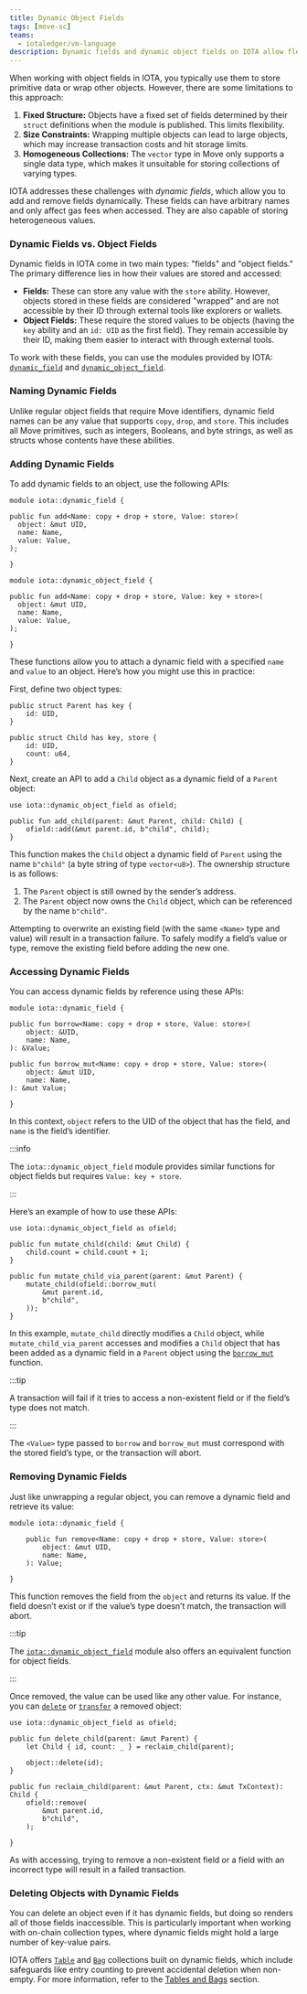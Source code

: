 ```yaml
---
title: Dynamic Object Fields
tags: [move-sc]
teams:
  - iotaledger/vm-language
description: Dynamic fields and dynamic object fields on IOTA allow flexible storage and manipulation, with the ability to add, remove, and store heterogeneous values dynamically while only affecting gas costs when accessed.
---
```


When working with object fields in IOTA, you typically use them to store primitive data or wrap other objects.
However, there are some limitations to this approach:

1. **Fixed Structure:** Objects have a fixed set of fields determined by their `struct` definitions when the module is published. This limits flexibility.
2. **Size Constraints:** Wrapping multiple objects can lead to large objects, which may increase transaction costs and hit storage limits.
3. **Homogeneous Collections:** The `vector` type in Move only supports a single data type, which makes it unsuitable for storing collections of varying types.

IOTA addresses these challenges with *dynamic fields*, which allow you to add and remove fields dynamically. 
These fields can have arbitrary names and only affect gas fees when accessed.
They are also capable of storing heterogeneous values.

### Dynamic Fields vs. Object Fields

Dynamic fields in IOTA come in two main types: "fields" and "object fields."
The primary difference lies in how their values are stored and accessed:

- **Fields:** These can store any value with the `store` ability. However, objects stored in these fields are considered "wrapped" and are not accessible by their ID through external tools like explorers or wallets.
- **Object Fields:** These require the stored values to be objects (having the `key` ability and an `id: UID` as the first field). They remain accessible by their ID, making them easier to interact with through external tools.

To work with these fields, you can use the modules provided by IOTA: [`dynamic_field`](../../../../references/framework/iota/dynamic_field.mdx) and [`dynamic_object_field`](../../../../references/framework/iota/dynamic_object_field.mdx).

### Naming Dynamic Fields

Unlike regular object fields that require Move identifiers,
dynamic field names can be any value that supports `copy`, `drop`, and `store`.
This includes all Move primitives, such as integers, Booleans,
and byte strings, as well as structs whose contents have these abilities.

### Adding Dynamic Fields

To add dynamic fields to an object, use the following APIs:

```move
module iota::dynamic_field {

public fun add<Name: copy + drop + store, Value: store>(
  object: &mut UID,
  name: Name,
  value: Value,
);

}
```

```move
module iota::dynamic_object_field {

public fun add<Name: copy + drop + store, Value: key + store>(
  object: &mut UID,
  name: Name,
  value: Value,
);

}
```

These functions allow you to attach a dynamic field with a specified `name` and `value` to an object. Here’s how you might use this in practice:

First, define two object types:

```move
public struct Parent has key {
    id: UID,
}

public struct Child has key, store {
    id: UID,
    count: u64,
}
```

Next, create an API to add a `Child` object as a dynamic field of a `Parent` object:

```move
use iota::dynamic_object_field as ofield;

public fun add_child(parent: &mut Parent, child: Child) {
    ofield::add(&mut parent.id, b"child", child);
}
```

This function makes the `Child` object a dynamic field of `Parent` using the name 
`b"child"` (a byte string of type `vector<u8>`).
The ownership structure is as follows:

1. The `Parent` object is still owned by the sender’s address.
2. The `Parent` object now owns the `Child` object, which can be referenced by the name `b"child"`.

Attempting to overwrite an existing field (with the same `<Name>` type and value) will result in a transaction failure. 
To safely modify a field’s value or type, remove the existing field before adding the new one.

### Accessing Dynamic Fields

You can access dynamic fields by reference using these APIs:

```move
module iota::dynamic_field {

public fun borrow<Name: copy + drop + store, Value: store>(
    object: &UID,
    name: Name,
): &Value;

public fun borrow_mut<Name: copy + drop + store, Value: store>(
    object: &mut UID,
    name: Name,
): &mut Value;

}
```

In this context, `object` refers to the UID of the object that has the field, and `name` is the field’s identifier.

:::info

The `iota::dynamic_object_field` module provides similar functions for object fields but requires `Value: key + store`.

:::

Here’s an example of how to use these APIs:

```move
use iota::dynamic_object_field as ofield;

public fun mutate_child(child: &mut Child) {
    child.count = child.count + 1;
}

public fun mutate_child_via_parent(parent: &mut Parent) {
    mutate_child(ofield::borrow_mut(
        &mut parent.id,
        b"child",
    ));
}
```

In this example, `mutate_child` directly modifies a `Child` object, while `mutate_child_via_parent` accesses
and modifies a `Child` object that has been added as a dynamic field in a `Parent` object
using the [`borrow_mut`](../../../../references/framework/iota/dynamic_field.mdx#function-borrow_mut) function. 

:::tip

A transaction will fail if it tries to access a non-existent field or if the field’s type does not match.

:::

The `<Value>` type passed to `borrow` and `borrow_mut` must correspond with the stored field’s type,
or the transaction will abort.

### Removing Dynamic Fields

Just like unwrapping a regular object, you can remove a dynamic field and retrieve its value:

```move
module iota::dynamic_field {

    public fun remove<Name: copy + drop + store, Value: store>(
        object: &mut UID,
        name: Name,
    ): Value;

}
```

This function removes the field from the `object` and returns its value.
If the field doesn’t exist or if the value’s type doesn’t match, the transaction will abort.

:::tip

The [`iota::dynamic_object_field`](../../../../references/framework/iota/dynamic_object_field.mdx) module also offers an equivalent function for object fields.

:::

Once removed, the value can be used like any other value. 
For instance, you can [`delete`](../../../../references/framework/iota/object.mdx#function-delete)
or [`transfer`](../../../../references/framework/iota/transfer.mdx) a removed object:

```move
use iota::dynamic_object_field as ofield;

public fun delete_child(parent: &mut Parent) {
    let Child { id, count: _ } = reclaim_child(parent);

    object::delete(id);
}

public fun reclaim_child(parent: &mut Parent, ctx: &mut TxContext): Child {
    ofield::remove(
        &mut parent.id,
        b"child",
    );

}
```

As with accessing, trying to remove a non-existent field or a field with an incorrect type will result in a failed transaction.

### Deleting Objects with Dynamic Fields

You can delete an object even if it has dynamic fields, but doing so renders all of those fields inaccessible.
This is particularly important when working with on-chain collection types,
where dynamic fields might hold a large number of key-value pairs.

IOTA offers [`Table`](../../../../references/framework/iota/table.mdx) and [`Bag`](../../../../references/framework/iota/bag.mdx) collections 
built on dynamic fields, which include safeguards like entry counting to prevent accidental deletion when non-empty.
For more information, refer to the [Tables and Bags](tables-bags.mdx) section.

<Quiz questions={questions} />